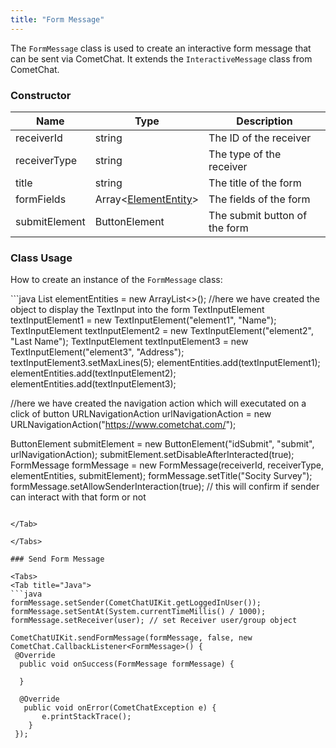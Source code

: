 ```yaml
---
title: "Form Message"
---
```


The `FormMessage` class is used to create an interactive form message that can be sent via CometChat. It extends the `InteractiveMessage` class from CometChat.

### Constructor

| Name          | Type                                                                        | Description                   |
| ------------- | --------------------------------------------------------------------------- | ----------------------------- |
| receiverId    | string                                                                      | The ID of the receiver        |
| receiverType  | string                                                                      | The type of the receiver      |
| title         | string                                                                      | The title of the form         |
| formFields    | Array\<[ElementEntity](/ui-kit/android/v4/interactive-element-entity)> | The fields of the form        |
| submitElement | ButtonElement                                                               | The submit button of the form |

### Class Usage

How to create an instance of the `FormMessage` class:

<Tabs>
<Tab title="Java">
```java
List<ElementEntity> elementEntities = new ArrayList<>();
//here we have created the object to display the TextInput into the form
TextInputElement textInputElement1 = new TextInputElement("element1", "Name");
TextInputElement textInputElement2 = new TextInputElement("element2", "Last Name");
TextInputElement textInputElement3 = new TextInputElement("element3", "Address");
textInputElement3.setMaxLines(5);
elementEntities.add(textInputElement1);
elementEntities.add(textInputElement2);
elementEntities.add(textInputElement3);


//here we have created the navigation action which will executated on a click of button
URLNavigationAction urlNavigationAction = new URLNavigationAction("https://www.cometchat.com/");

ButtonElement submitElement = new ButtonElement("idSubmit", "submit", urlNavigationAction);
submitElement.setDisableAfterInteracted(true);
FormMessage formMessage = new FormMessage(receiverId, receiverType, elementEntities, submitElement);
formMessage.setTitle("Socity Survey");
formMessage.setAllowSenderInteraction(true); // this will confirm if sender can interact with that form or not
```

</Tab>

</Tabs>

### Send Form Message

<Tabs>
<Tab title="Java">
```java
formMessage.setSender(CometChatUIKit.getLoggedInUser());
formMessage.setSentAt(System.currentTimeMillis() / 1000);
formMessage.setReceiver(user); // set Receiver user/group object

CometChatUIKit.sendFormMessage(formMessage, false, new CometChat.CallbackListener<FormMessage>() {
 @Override
  public void onSuccess(FormMessage formMessage) {

  }

  @Override
   public void onError(CometChatException e) {
       e.printStackTrace();
    }
 });
```

</Tab>

</Tabs>
